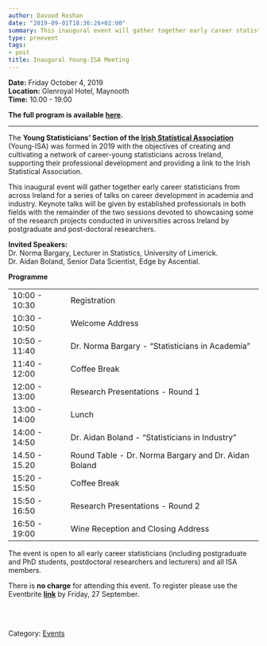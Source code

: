 ```yaml
---
author: Davood Roshan
date: "2019-09-01T18:36:26+02:00"
summary: This inaugural event will gather together early career statisticians from across Ireland for a series of talks on career development in academia and industry
type: preevent
tags:
- post
title: Inaugural Young-ISA Meeting
---
```

**Date:** Friday October 4, 2019 <br>
**Location:** Glenroyal Hotel, Maynooth <br>
**Time:** 10.00 - 19.00 <br>

**The full program is available [here](/events/inaug_meeting_program_full.pdf).**

---


The **Young Statisticians' Section of the <a href="https://istat.ie/" target="_blank">Irish Statistical Association**</a> (Young-ISA) was formed in 2019 with the objectives of creating and cultivating a network of career-young statisticians across Ireland, supporting their professional development and providing a link to the Irish Statistical Association.</p>

This inaugural event will gather together early career statisticians from across Ireland for a series of talks on career development in academia and industry. Keynote talks will be given by established professionals in both fields with the remainder of the two sessions devoted to showcasing some of the research projects conducted in universities across Ireland by postgraduate and post-doctoral researchers.

**Invited Speakers:**<br>
Dr. Norma Bargary, Lecturer in Statistics, University of Limerick. <br>
Dr. Aidan Boland, Senior Data Scientist, Edge by Ascential. <br>

<p><strong>Programme</strong><br>
<table class="tg">
  <tr>
    <td class="tg-s7xz">10:00 - 10:30</td>
    <td class="tg-oedl">Registration</td>
  </tr>
  <tr>
    <td class="tg-zv4m">10:30 - 10:50</td>
    <td class="tg-zv4m">Welcome Address</td>
  </tr>
  <tr>
    <td class="tg-zv4m">10:50 - 11:40</td>
    <td class="tg-zv4m">Dr. Norma Bargary - "Statisticians in Academia"</td>
  </tr>
  <tr>
    <td class="tg-zv4m">11:40 - 12:00</td>
    <td class="tg-zv4m">Coffee Break</td>
  </tr>
  <tr>
    <td class="tg-zv4m">12:00 - 13:00</td>
    <td class="tg-zv4m">Research Presentations - Round 1</td>
  </tr>
  <tr>
    <td class="tg-zv4m">13:00 - 14:00</td>
    <td class="tg-zv4m">Lunch</td>
  </tr>
  <tr>
    <td class="tg-zv4m">14:00 - 14:50</td>
    <td class="tg-zv4m">Dr. Aidan Boland - "Statisticians in Industry"</td>
  </tr>
  <tr>
    <td class="tg-zv4m">14.50 - 15.20</td>
    <td class="tg-zv4m">Round Table - Dr. Norma Bargary and Dr. Aidan Boland</td>
  </tr>
  <tr>
    <td class="tg-zv4m">15:20 - 15:50</td>
    <td class="tg-zv4m">Coffee Break</td>
  </tr>
  <tr>
    <td class="tg-zv4m">15:50 - 16:50</td>
    <td class="tg-zv4m">Research Presentations - Round 2</td>
  </tr>
  <tr>
    <td class="tg-zv4m">16:50 - 19:00</td>
    <td class="tg-zv4m">Wine Reception and Closing Address</td>
  </tr>
</table>

The event is open to all early career statisticians (including postgraduate and PhD students, postdoctoral researchers and lecturers) and all ISA members.

There is **no charge** for attending this event. To register please use the Eventbrite <a href="https://www.eventbrite.ie/e/inaugural-young-isa-meeting-tickets-72058373535" target="_blank"><strong>link</strong></a> by Friday, 27 September.

<br>
<br>

Category: [<u>Events</u>](/events/)